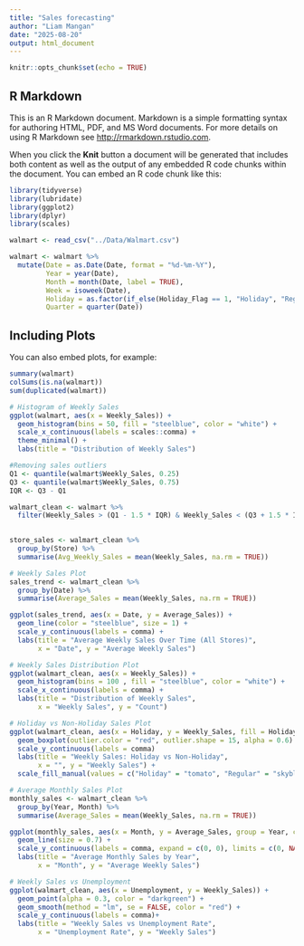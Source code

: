 ```yaml
---
title: "Sales forecasting"
author: "Liam Mangan"
date: "2025-08-20"
output: html_document
---
```


```r
knitr::opts_chunk$set(echo = TRUE)
```

## R Markdown

This is an R Markdown document. Markdown is a simple formatting syntax for authoring HTML, PDF, and MS Word documents. For more details on using R Markdown see <http://rmarkdown.rstudio.com>.

When you click the **Knit** button a document will be generated that includes both content as well as the output of any embedded R code chunks within the document. You can embed an R code chunk like this:

```r
library(tidyverse)
library(lubridate)
library(ggplot2)
library(dplyr)
library(scales)
```

```r
walmart <- read_csv("../Data/Walmart.csv")

walmart <- walmart %>%
  mutate(Date = as.Date(Date, format = "%d-%m-%Y"),
         Year = year(Date),
         Month = month(Date, label = TRUE),
         Week = isoweek(Date),
         Holiday = as.factor(if_else(Holiday_Flag == 1, "Holiday", "Regular")),
         Quarter = quarter(Date))
```

## Including Plots

You can also embed plots, for example:

```r
summary(walmart)
colSums(is.na(walmart))
sum(duplicated(walmart))

# Histogram of Weekly Sales
ggplot(walmart, aes(x = Weekly_Sales)) +
  geom_histogram(bins = 50, fill = "steelblue", color = "white") +
  scale_x_continuous(labels = scales::comma) +
  theme_minimal() +
  labs(title = "Distribution of Weekly Sales")

```
```r
#Removing sales outliers
Q1 <- quantile(walmart$Weekly_Sales, 0.25)
Q3 <- quantile(walmart$Weekly_Sales, 0.75)
IQR <- Q3 - Q1

walmart_clean <- walmart %>%
  filter(Weekly_Sales > (Q1 - 1.5 * IQR) & Weekly_Sales < (Q3 + 1.5 * IQR))
  

```


```r
store_sales <- walmart_clean %>%
  group_by(Store) %>%
  summarise(Avg_Weekly_Sales = mean(Weekly_Sales, na.rm = TRUE))

# Weekly Sales Plot
sales_trend <- walmart_clean %>%
  group_by(Date) %>%
  summarise(Average_Sales = mean(Weekly_Sales, na.rm = TRUE))

ggplot(sales_trend, aes(x = Date, y = Average_Sales)) +
  geom_line(color = "steelblue", size = 1) +
  scale_y_continuous(labels = comma) +
  labs(title = "Average Weekly Sales Over Time (All Stores)",
       x = "Date", y = "Average Weekly Sales")

# Weekly Sales Distribution Plot
ggplot(walmart_clean, aes(x = Weekly_Sales)) +
  geom_histogram(bins = 100 , fill = "steelblue", color = "white") +
  scale_x_continuous(labels = comma) +
  labs(title = "Distribution of Weekly Sales",
       x = "Weekly Sales", y = "Count")

# Holiday vs Non-Holiday Sales Plot
ggplot(walmart_clean, aes(x = Holiday, y = Weekly_Sales, fill = Holiday)) +
  geom_boxplot(outlier.color = "red", outlier.shape = 15, alpha = 0.6) +
  scale_y_continuous(labels = comma)
  labs(title = "Weekly Sales: Holiday vs Non-Holiday",
       x = "", y = "Weekly Sales") +
  scale_fill_manual(values = c("Holiday" = "tomato", "Regular" = "skyblue"))

# Average Monthly Sales Plot
monthly_sales <- walmart_clean %>%
  group_by(Year, Month) %>%
  summarise(Average_Sales = mean(Weekly_Sales, na.rm = TRUE))

ggplot(monthly_sales, aes(x = Month, y = Average_Sales, group = Year, color = factor(Year))) +
  geom_line(size = 0.7) +
  scale_y_continuous(labels = comma, expand = c(0, 0), limits = c(0, NA)) +
  labs(title = "Average Monthly Sales by Year",
       x = "Month", y = "Average Weekly Sales")

# Weekly Sales vs Unemployment
ggplot(walmart_clean, aes(x = Unemployment, y = Weekly_Sales)) +
  geom_point(alpha = 0.3, color = "darkgreen") +
  geom_smooth(method = "lm", se = FALSE, color = "red") +
  scale_y_continuous(labels = comma)+
  labs(title = "Weekly Sales vs Unemployment Rate",
       x = "Unemployment Rate", y = "Weekly Sales")
```
